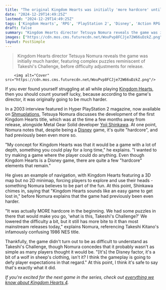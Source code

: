 ```yaml
---
title: "The original Kingdom Hearts was initially 'more hardcore' until Square Enix toned it down: 'We had some puzzles in there that would make you go, 'what is this, Takeshi's Challenge?''"
date: "2024-12-29T14:49:25Z"
lastmod: "2024-12-29T14:49:25Z"
tags: ['Kingdom Hearts', 'RPG', 'PlayStation 2', 'Disney', 'Action RPG']
draft: false
summary: "Kingdom Hearts director Tetsuya Nomura reveals the game was initially much harder, featuring complex puzzles reminiscent of Takeshi's Challenge, before difficulty adjustments for release."
images: ["https://cdn.mos.cms.futurecdn.net/WouPvp8FCJje72W66uDzkZ.png"]
layout: PostSimple
---
```

> Kingdom Hearts director Tetsuya Nomura reveals the game was initially much harder, featuring complex puzzles reminiscent of Takeshi's Challenge, before difficulty adjustments for release.


        <img alt="Cover" src="https://cdn.mos.cms.futurecdn.net/WouPvp8FCJje72W66uDzkZ.png"/>
        
If you ever found yourself struggling at all while playing [Kingdom Hearts](https://www.gamesradar.com/games/rpg/kingdom-hearts/), then you should count yourself lucky, because according to the game's director, it was originally going to be much harder.

In a 2003 interview featured in Hyper PlayStation 2 magazine, now available on [Shmuplations](https://shmuplations.com/nomurashinkawa/), Tetsuya Nomura discusses the development of the first Kingdom Hearts title, which was at the time a few months away from release, alongside Metal Gear Solid developer [Yoji Shinkawa](https://www.gamesradar.com/games/metal-gear/metal-gear-solids-former-art-director-once-said-he-spends-a-lot-of-time-fussing-over-the-details-of-the-characters-backside-since-thats-the-side-the-player-sees-most-in-game/). At one point, Nomura notes that, despite being a [Disney](https://www.gamesradar.com/tag/disney/) game, it's quite "hardcore", and had previously been even more so.

"My concept for Kingdom Hearts was that it would be a game with a lot of depth, something you could play for a long time," he explains. "I wanted to try making a game where the player could do anything. Even though Kingdom Hearts is a Disney game, there are quite a few "hardcore" elements that remain."

He gives an example of navigation, with Kingdom Hearts featuring a 3D map but no 2D minimap, forcing players to explore and use their heads - something Nomura believes to be part of the fun. At this point, Shinkawa chimes in, saying that "Kingdom Hearts sounds like an easy game to get lost in," before Nomura explains that the game had previously been even harder. 

"It was actually MORE hardcore in the beginning. We had some puzzles in there that would make you go, 'what is this, Takeshi's Challenge?' We lowered the difficulty a bit, but it still has more bite to it than most mainstream releases today," explains Nomura, referencing Takeshi Kitano's infamously confusing 1986 NES title.

Thankfully, the game didn't turn out to be as difficult to understand as Takeshi's Challenge, though Nomura concedes that it probably wasn't as simple as many players thought it would be. "[It's] the Disney factor, it's a bit of a wolf in sheep's clothing, isn't it? I think the gameplay is going to defy player expectations in that regard." At this point, I think it's safe to say that's exactly what it did.

*If you're excited for the next game in the series, check out *[<em>everything we know about Kingdom Hearts 4</em>](https://www.gamesradar.com/kingdom-hearts-4-guide/)*.*
        